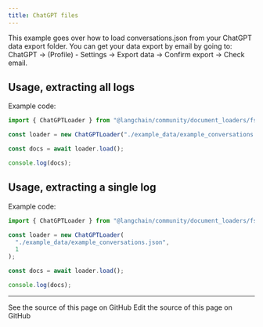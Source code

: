```yaml
---
title: ChatGPT files
---
```


This example goes over how to load conversations.json from your ChatGPT data export folder. You can get your data export by email by going to: ChatGPT -> (Profile) - Settings -> Export data -> Confirm export -> Check email.

## Usage, extracting all logs

Example code:

```typescript
import { ChatGPTLoader } from "@langchain/community/document_loaders/fs/chatgpt";

const loader = new ChatGPTLoader("./example_data/example_conversations.json");

const docs = await loader.load();

console.log(docs);
```

## Usage, extracting a single log

Example code:

```typescript
import { ChatGPTLoader } from "@langchain/community/document_loaders/fs/chatgpt";

const loader = new ChatGPTLoader(
  "./example_data/example_conversations.json",
  1
);

const docs = await loader.load();

console.log(docs);
```

---

<CardGroup cols={2}>
  <Card title="View Source" icon="eye" href="https://github.com/langchain-ai/docs/blob/main/src/oss/javascript/integrations/document_loaders/file_loaders/chatgpt.mdx">
    See the source of this page on GitHub
  </Card>
  <Card title="Edit Source" icon="pen-to-square" href="https://github.com/langchain-ai/docs/edit/main/src/oss/javascript/integrations/document_loaders/file_loaders/chatgpt.mdx">
    Edit the source of this page on GitHub
  </Card>
</CardGroup>
